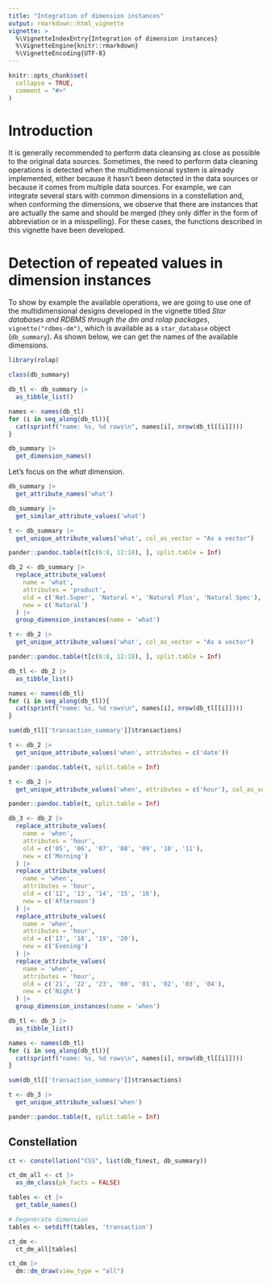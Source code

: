 ```yaml
---
title: "Integration of dimension instances"
output: rmarkdown::html_vignette
vignette: >
  %\VignetteIndexEntry{Integration of dimension instances}
  %\VignetteEngine{knitr::rmarkdown}
  %\VignetteEncoding{UTF-8}
---
```


```r
knitr::opts_chunk$set(
  collapse = TRUE,
  comment = "#>"
)
```

# Introduction

It is generally recommended to perform data cleansing as close as possible to the original data sources. Sometimes, the need to perform data cleaning operations is detected when the multidimensional system is already implemented, either because it hasn't been detected in the data sources or because it comes from multiple data sources. For example, we can integrate several stars with common dimensions in a constellation and, when conforming the dimensions, we observe that there are instances that are actually the same and should be merged (they only differ in the form of abbreviation or in a misspelling). For these cases, the functions described in this vignette have been developed.

# Detection of repeated values in dimension instances

To show by example the available operations, we are going to use one of the multidimensional designs developed in the vignette titled *Star databases and RDBMS through the dm and rolap packages*, `vignette("rdbms-dm")`, which is available as a `star_database` object (`db_summary`). As shown below, we can get the names of the available dimensions.

```r
library(rolap)

class(db_summary)

db_tl <- db_summary |>
  as_tibble_list()

names <- names(db_tl)
for (i in seq_along(db_tl)){
  cat(sprintf("name: %s, %d rows\n", names[i], nrow(db_tl[[i]])))
}
```



```r
db_summary |>
  get_dimension_names()
```



Let's focus on the *what* dimension. 

```r
db_summary |> 
  get_attribute_names('what')
```

```r
db_summary |>
  get_similar_attribute_values('what')
```

```r
t <- db_summary |>
  get_unique_attribute_values('what', col_as_vector = "As a vector")

pander::pandoc.table(t[c(6:8, 12:18), ], split.table = Inf)
```




```r
db_2 <- db_summary |>
  replace_attribute_values(
    name = 'what',
    attributes = 'product',
    old = c('Nat.Super', 'Natural +', 'Natural Plus', 'Natural Spec'),
    new = c('Natural')
  ) |>
  group_dimension_instances(name = 'what')
```

```r
t <- db_2 |>
  get_unique_attribute_values('what', col_as_vector = "As a vector")

pander::pandoc.table(t[c(6:8, 12:18), ], split.table = Inf)
```


```r
db_tl <- db_2 |>
  as_tibble_list()

names <- names(db_tl)
for (i in seq_along(db_tl)){
  cat(sprintf("name: %s, %d rows\n", names[i], nrow(db_tl[[i]])))
}

sum(db_tl[['transaction_summary']]$transactions)
```


```r
t <- db_2 |>
  get_unique_attribute_values('when', attributes = c('date'))

pander::pandoc.table(t, split.table = Inf)
```


```r
t <- db_2 |>
  get_unique_attribute_values('when', attributes = c('hour'), col_as_vector = "As a vector")

pander::pandoc.table(t, split.table = Inf)
```


```r
db_3 <- db_2 |>
  replace_attribute_values(
    name = 'when',
    attributes = 'hour',
    old = c('05', '06', '07', '08', '09', '10', '11'),
    new = c('Morning')
  ) |>
  replace_attribute_values(
    name = 'when',
    attributes = 'hour',
    old = c('12', '13', '14', '15', '16'),
    new = c('Afternoon')
  ) |>
  replace_attribute_values(
    name = 'when',
    attributes = 'hour',
    old = c('17', '18', '19', '20'),
    new = c('Evening')
  ) |>
  replace_attribute_values(
    name = 'when',
    attributes = 'hour',
    old = c('21', '22', '23', '00', '01', '02', '03', '04'),
    new = c('Night')
  ) |>
  group_dimension_instances(name = 'when')
```

```r
db_tl <- db_3 |>
  as_tibble_list()

names <- names(db_tl)
for (i in seq_along(db_tl)){
  cat(sprintf("name: %s, %d rows\n", names[i], nrow(db_tl[[i]])))
}

sum(db_tl[['transaction_summary']]$transactions)
```


```r
t <- db_3 |>
  get_unique_attribute_values('when')

pander::pandoc.table(t, split.table = Inf)
```


## Constellation

```r
ct <- constellation("CSS", list(db_finest, db_summary))

ct_dm_all <- ct |>
  as_dm_class(pk_facts = FALSE)

tables <- ct |>
  get_table_names()

# Degenerate dimension
tables <- setdiff(tables, 'transaction')

ct_dm <-
  ct_dm_all[tables]

ct_dm |> 
  dm::dm_draw(view_type = "all")
```


